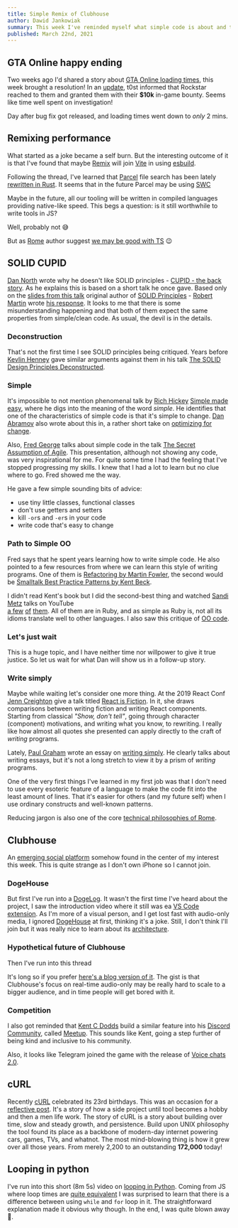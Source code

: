 ```yaml
---
title: Simple Remix of Clubhouse
author: Dawid Jankowiak
summary: This week I've reminded myself what simple code is about and that I still have a lot to learn to write it. Also, my prediction that if we use compiled languages for writing tools, they are faster may be correct. All this while Clubehause future being blurry.
published: March 22nd, 2021
---
```


## GTA Online happy ending

Two weeks ago I'd shared a story about [GTA Online loading times](/journal/002-real-first#Why-GTA-Online-is-slow-to-load?),
this week brought a resolution! In an [update](https://nee.lv/2021/02/28/How-I-cut-GTA-Online-loading-times-by-70/#Update-2021-03-15),
t0st informed that Rockstar reached to them and granted them with their **$10k** in-game bounty.
Seems like time well spent on investigation!

Day after bug fix got released, and loading times went down to _only_ 2 mins.

## Remixing performance

<Tweet id="1372408624425836544" />

What started as a joke became a self burn. But the interesting outcome of it is that I've found that maybe
[Remix](https://remix.run/) will join [Vite](https://vitejs.dev/) in using [esbuild](https://esbuild.github.io/).

<Tweet id="1372556911229366272" />

Following the thread, I've learned that [Parcel](https://parceljs.org/) file search has been lately
[rewritten in Rust](https://github.com/parcel-bundler/parcel/pull/5481).
It seems that in the future Parcel may be using [SWC](https://swc.rs/)

<Tweet id="1369033422002389000" />

Maybe in the future, all our tooling will be written in compiled languages providing native-like speed.
This begs a question: is it still worthwhile to write tools in JS?

Well, probably not 😅

But as [Rome](https://rome.tools/) author suggest
[we may be good with TS](https://github.com/rome/tools/issues/144#issuecomment-595464330) 😉

## SOLID CUPID

[Dan North](https://twitter.com/tastapod?s=20) wrote why he doesn't like SOLID principles -
[CUPID - the back story](https://dannorth.net/2021/03/16/cupid-the-back-story/).
As he explains this is based on a short talk he once gave. Based only on the
[slides from this talk](https://speakerdeck.com/tastapod/why-every-element-of-solid-is-wrong)
original author of [SOLID Principles](http://butunclebob.com/ArticleS.UncleBob.PrinciplesOfOod) -
[Robert Martin](https://twitter.com/unclebobmartin?s=20) wrote
[his response](https://blog.cleancoder.com/uncle-bob/2020/10/18/Solid-Relevance.html).
It looks to me that there is some misunderstanding happening and that both of them expect
the same properties from simple/clean code. As usual, the devil is in the details.

### Deconstruction

That's not the first time I see SOLID principles being critiqued. Years before [Kevlin Henney](https://twitter.com/KevlinHenney?s=20)
gave similar arguments against them in his talk [The SOLID Design Principles Deconstructed](https://youtu.be/tMW08JkFrBA).

### Simple

It's impossible to not mention phenomenal talk by [Rich Hickey](https://twitter.com/richhickey?s=20)
[Simple made easy](https://www.infoq.com/presentations/Simple-Made-Easy/),
where he digs into the meaning of the word _simple_. He identifies that one of the characteristics of simple
code is that it's simple to change. [Dan Abramov](https://twitter.com/dan_abramov?s=20) also wrote about this in,
a rather short take on [optimizing for change](https://overreacted.io/optimized-for-change/).

Also, [Fred George](https://www.linkedin.com/in/fred-george) talks about simple code in the talk
[The Secret Assumption of Agile](https://youtu.be/l1Efy4RB_kw).
This presentation, although not showing any code, was very inspirational for me.
For quite some time I had the feeling that I've stopped progressing my skills.
I knew that I had a lot to learn but no clue where to go. Fred showed me the way.

He gave a few simple sounding bits of advice:

- use tiny little classes, functional classes
- don't use getters and setters
- kill `-or`s and `-er`s in your code
- write code that's easy to change

### Path to Simple OO

Fred says that he spent years learning how to write simple code.
He also pointed to a few resources from where we can learn this style of writing programs.
One of them is [Refactoring by Martin Fowler](https://martinfowler.com/books/refactoring.html),
the second would be [Smalltalk Best Practice Patterns by Kent Beck](https://www.goodreads.com/book/show/781561.Smalltalk_Best_Practice_Patterns).

I didn't read Kent's book but I did the second-best thing and watched [Sandi Metz](https://twitter.com/sandimetz?s=20)
talks on YouTube  
[a few](https://youtu.be/YtROlyWWhV0)
[of](https://youtu.be/29MAL8pJImQ)
[them](https://youtu.be/8bZh5LMaSmE).
All of them are in Ruby, and as simple as Ruby is, not all its idioms translate well to other languages.
I also saw this critique of [OO code](https://youtu.be/IRTfhkiAqPw).

### Let's just wait

This is a huge topic, and I have neither time nor willpower to give it true justice.
So let us wait for what Dan will show us in a follow-up story.

### Write simply

Maybe while waiting let's consider one more thing. At the 2019 React Conf [Jenn Creighton](https://twitter.com/gurlcode?s=20)
give a talk titled [React is Fiction](https://youtu.be/kqh4lz2Lkzs).
In it, she draws comparisons between writing fiction and writing React components.
Starting from classical _"Show, don't tell"_, going through character (component) motivations,
and writing what you know, to rewriting. I really like how almost all quotes she presented can apply
directly to the craft of _writing_ programs.

Lately, [Paul Graham](https://twitter.com/paulg) wrote an essay on [writing simply](http://paulgraham.com/simply.html).
He clearly talks about writing essays, but it's not a long stretch to view it by a prism of _writing_ programs.

One of the very first things I've learned in my first job was that I don't need to use every esoteric feature of
a language to make the code fit into the least amount of lines. That it's easier for others (and my future self)
when I use ordinary constructs and well-known patterns.

Reducing jargon is also one of the core [technical philosophies of Rome](https://rome.tools/#technical).

## Clubhouse

An [emerging social platform](https://www.joinclubhouse.com/) somehow found in the center of my interest this week.
This is quite strange as I don't own iPhone so I cannot join.

### DogeHouse

But first I've run into a [DogeLog](https://youtu.be/1PBNAoKd-70).
It wasn't the first time I've heard about the project, I saw the introduction video where it still was
ea [VS Code extension](https://youtu.be/hy-EhJ_tTQo).
As I'm more of a visual person, and I get lost fast with audio-only media, I ignored [DogeHouse](https://dogehouse.tv/) at first,
thinking it's a joke. Still, I don't think I'll join but it was really nice to learn about
its [architecture](https://youtu.be/8YJqB4pNNgs).

### Hypothetical future of Clubhouse

Then I've run into this thread

<Tweet id="1371972261004070913" />

It's long so if you prefer [here's a blog version of it](https://mythreadreader.com/ShaanVP/1371972261004070913).
The gist is that Clubhouse's focus on real-time audio-only may be really hard to scale to a bigger audience,
and in time people will get bored with it.

### Competition

I also got reminded that [Kent C Dodds](https://twitter.com/kentcdodds) build a similar feature into his
[Discord Community](https://kentcdodds.com/discord), called [Meetup](https://kentcdodds.com/meetups/#so-what-is-it).
This sounds like Kent, going a step further of being kind and inclusive to his community.

Also, it looks like Telegram joined the game with the release of [Voice chats 2.0](https://telegram.org/blog/voice-chats-on-steroids).

## cURL

Recently [cURL](https://curl.se/) celebrated its 23rd birthdays. This was an occasion for a [reflective post](https://daniel.haxx.se/blog/2021/03/20/curl-is-23-years-old-today/).
It's a story of how a side project until tool becomes a hobby and then a men life work.
The story of cURL is a story about building over time, slow and steady growth, and persistence.
Build upon UNIX philosophy the tool found its place as a backbone of modern-day internet powering cars, games, TVs, and whatnot.
The most mind-blowing thing is how it grew over all those years. From merely 2,200 to an outstanding **172,000** today!

## Looping in python

I've run into this short (8m 5s) video on [looping in Python](https://youtu.be/Qgevy75co8c).
Coming from JS where loop times are [quite equivalent](https://javascript.plainenglish.io/the-only-javascript-loop-benchmark-that-matters-for-the-most-of-us-77ec819eb23e)
I was surprised to learn that there is a difference between using `while` and `for` loop in it.
The straightforward explanation made it obvious why though. In the end, I was quite blown away 🤯.
